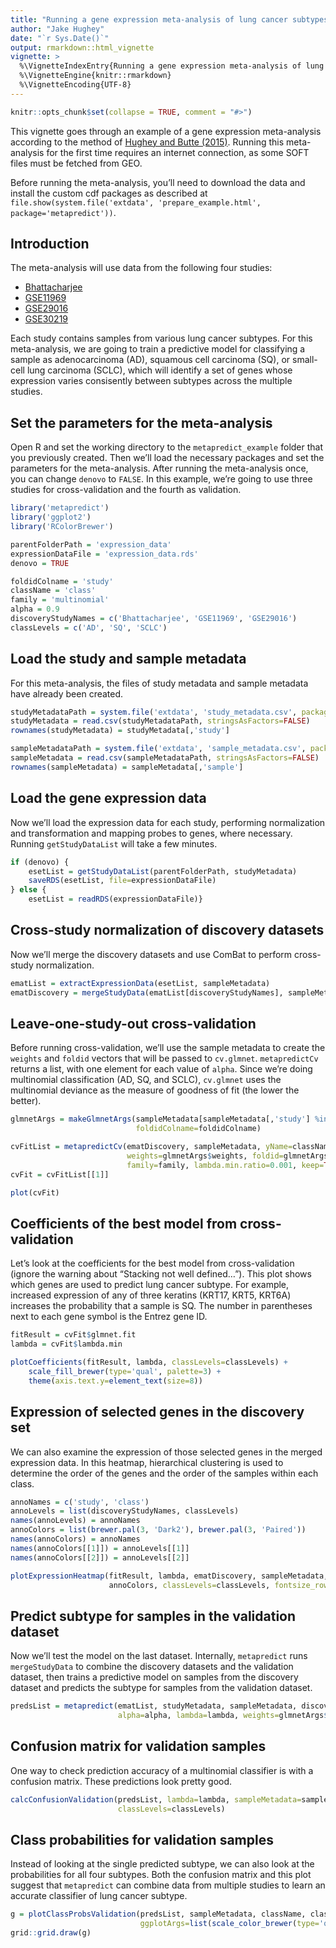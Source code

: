 ```yaml
---
title: "Running a gene expression meta-analysis of lung cancer subtypes"
author: "Jake Hughey"
date: "`r Sys.Date()`"
output: rmarkdown::html_vignette
vignette: >
  %\VignetteIndexEntry{Running a gene expression meta-analysis of lung cancer subtypes}
  %\VignetteEngine{knitr::rmarkdown}
  %\VignetteEncoding{UTF-8}
---
```


```r
knitr::opts_chunk$set(collapse = TRUE, comment = "#>")
```

This vignette goes through an example of a gene expression meta-analysis according to the method of [Hughey and Butte (2015)](http://nar.oxfordjournals.org/content/43/12/e79.full). Running this meta-analysis for the first time requires an internet connection, as some SOFT files must be fetched from GEO.

Before running the meta-analysis, you'll need to download the data and install the custom cdf packages as described at `file.show(system.file('extdata', 'prepare_example.html', package='metapredict'))`.

## Introduction
The meta-analysis will use data from the following four studies:

* [Bhattacharjee](http://www.broadinstitute.org/cgi-bin/cancer/publications/view/62)
* [GSE11969](http://www.ncbi.nlm.nih.gov/geo/query/acc.cgi?acc=GSE11969)
* [GSE29016](http://www.ncbi.nlm.nih.gov/geo/query/acc.cgi?acc=GSE29016)
* [GSE30219](http://www.ncbi.nlm.nih.gov/geo/query/acc.cgi?acc=GSE30219)

Each study contains samples from various lung cancer subtypes. For this meta-analysis, we are going to train a predictive model for classifying a sample as adenocarcinoma (AD), squamous cell carcinoma (SQ), or small-cell lung carcinoma (SCLC), which will identify a set of genes whose expression varies consisently between subtypes across the multiple studies.

## Set the parameters for the meta-analysis
Open R and set the working directory to the `metapredict_example` folder that you previously created. Then we'll load the necessary packages and set the parameters for the meta-analysis. After running the meta-analysis once, you can change `denovo` to `FALSE`. In this example, we're going to use three studies for cross-validation and the fourth as validation.
```r
library('metapredict')
library('ggplot2')
library('RColorBrewer')

parentFolderPath = 'expression_data'
expressionDataFile = 'expression_data.rds'
denovo = TRUE

foldidColname = 'study'
className = 'class'
family = 'multinomial'
alpha = 0.9
discoveryStudyNames = c('Bhattacharjee', 'GSE11969', 'GSE29016')
classLevels = c('AD', 'SQ', 'SCLC')
```

## Load the study and sample metadata
For this meta-analysis, the files of study metadata and sample metadata have already been created.
```r
studyMetadataPath = system.file('extdata', 'study_metadata.csv', package='metapredict')
studyMetadata = read.csv(studyMetadataPath, stringsAsFactors=FALSE)
rownames(studyMetadata) = studyMetadata[,'study']

sampleMetadataPath = system.file('extdata', 'sample_metadata.csv', package='metapredict')
sampleMetadata = read.csv(sampleMetadataPath, stringsAsFactors=FALSE)
rownames(sampleMetadata) = sampleMetadata[,'sample']
```

## Load the gene expression data
Now we'll load the expression data for each study, performing normalization and transformation and mapping probes to genes, where necessary. Running `getStudyDataList` will take a few minutes.
```r
if (denovo) {
	esetList = getStudyDataList(parentFolderPath, studyMetadata)
	saveRDS(esetList, file=expressionDataFile)
} else {
	esetList = readRDS(expressionDataFile)}
```

## Cross-study normalization of discovery datasets
Now we'll merge the discovery datasets and use ComBat to perform cross-study normalization.
```r
ematList = extractExpressionData(esetList, sampleMetadata)
ematDiscovery = mergeStudyData(ematList[discoveryStudyNames], sampleMetadata)
```

## Leave-one-study-out cross-validation
Before running cross-validation, we'll use the sample metadata to create the `weights` and `foldid` vectors that will be passed to `cv.glmnet`. `metapredictCv` returns a list, with one element for each value of `alpha`. Since we're doing multinomial classification (AD, SQ, and SCLC), `cv.glmnet` uses the multinomial deviance as the measure of goodness of fit (the lower the better).
```r
glmnetArgs = makeGlmnetArgs(sampleMetadata[sampleMetadata[,'study'] %in% discoveryStudyNames,],
							foldidColname=foldidColname)

cvFitList = metapredictCv(ematDiscovery, sampleMetadata, yName=className,
						  weights=glmnetArgs$weights, foldid=glmnetArgs$foldid, alpha=alpha,
						  family=family, lambda.min.ratio=0.001, keep=TRUE)
cvFit = cvFitList[[1]]

plot(cvFit)
```

## Coefficients of the best model from cross-validation
Let's look at the coefficients for the best model from cross-validation (ignore the warning about "Stacking not well defined..."). This plot shows which genes are used to predict lung cancer subtype. For example, increased expression of any of three keratins (KRT17, KRT5, KRT6A) increases the probability that a sample is SQ. The number in parentheses next to each gene symbol is the Entrez gene ID.
```r
fitResult = cvFit$glmnet.fit
lambda = cvFit$lambda.min

plotCoefficients(fitResult, lambda, classLevels=classLevels) +
	scale_fill_brewer(type='qual', palette=3) +
	theme(axis.text.y=element_text(size=8))
```

## Expression of selected genes in the discovery set
We can also examine the expression of those selected genes in the merged expression data. In this heatmap, hierarchical clustering is used to determine the order of the genes and the order of the samples within each class.
```r
annoNames = c('study', 'class')
annoLevels = list(discoveryStudyNames, classLevels)
names(annoLevels) = annoNames
annoColors = list(brewer.pal(3, 'Dark2'), brewer.pal(3, 'Paired'))
names(annoColors) = annoNames
names(annoColors[[1]]) = annoLevels[[1]]
names(annoColors[[2]]) = annoLevels[[2]]

plotExpressionHeatmap(fitResult, lambda, ematDiscovery, sampleMetadata, annoLevels,
					  annoColors, classLevels=classLevels, fontsize_row=7)
```

## Predict subtype for samples in the validation dataset
Now we'll test the model on the last dataset. Internally, `metapredict` runs `mergeStudyData` to combine the discovery datasets and the validation dataset, then trains a predictive model on samples from the discovery dataset and predicts the subtype for samples from the validation dataset.
```r
predsList = metapredict(ematList, studyMetadata, sampleMetadata, discoveryStudyNames,
						alpha=alpha, lambda=lambda, weights=glmnetArgs$weights, family=family)
```

## Confusion matrix for validation samples
One way to check prediction accuracy of a multinomial classifier is with a confusion matrix. These predictions look pretty good.
```r
calcConfusionValidation(predsList, lambda=lambda, sampleMetadata=sampleMetadata,
						classLevels=classLevels)
```

## Class probabilities for validation samples
Instead of looking at the single predicted subtype, we can also look at the probabilities for all four subtypes. Both the confusion matrix and this plot suggest that `metapredict` can combine data from multiple studies to learn an accurate classifier of lung cancer subtype.
```r
g = plotClassProbsValidation(predsList, sampleMetadata, className, classLevels, size=1.5,
							 ggplotArgs=list(scale_color_brewer(type='qual', palette=3)))
grid::grid.draw(g)
```

